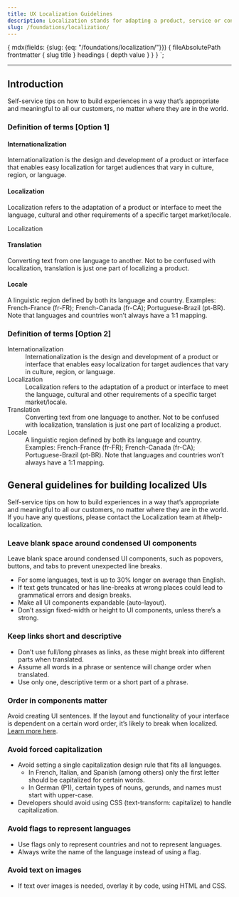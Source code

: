```yaml
---
title: UX Localization Guidelines
description: Localization stands for adapting a product, service or content to fit a specific market or country.
slug: /foundations/localization/
---
```






  {
    mdx(fields: {slug: {eq: "/foundations/localization/"}}) {
      fileAbsolutePath
      frontmatter {
        slug
        title
      }
      headings {
        depth
        value
      }
    }
  }
`;

<content>

<ComponentHeader
  name={props.pageContext.frontmatter.title}
  description={props.pageContext.frontmatter.description}
  categoryRoute={SidebarCategoryRoutes.FOUNDATIONS}
/>

</content>

---

<contentwrapper>

<PageAside data={props.data.mdx} />

<content>

## Introduction

Self-service tips on how to build experiences in a way that’s appropriate and meaningful to all our customers, no matter where they are in the world.

### Definition of terms [Option 1]

<div>
  <h4 aria-describedby="internationalization">Internationalization</h4>
  <p id="internationalization">
    Internationalization is the design and development of a product or interface that enables easy localization for
    target audiences that vary in culture, region, or language.
  </p>
  <h4 aria-describedby="internationalization">Localization</h4>
  <p id="internationalization">
    Localization refers to the adaptation of a product or interface to meet the language, cultural and other
    requirements of a specific target market/locale.
  </p>
  <dt>Localization</dt>
  <h4 aria-describedby="internationalization">Translation</h4>
  <p id="internationalization">
    Converting text from one language to another. Not to be confused with localization, translation is just one part of
    localizing a product.
  </p>
  <h4 aria-describedby="internationalization">Locale</h4>
  <p id="internationalization">
    A linguistic region defined by both its language and country. Examples: French-France (fr-FR); French-Canada
    (fr-CA); Portuguese-Brazil (pt-BR). Note that languages and countries won’t always have a 1:1 mapping.
  </p>
</div>

### Definition of terms [Option 2]

<dl>
  <dt>Internationalization</dt>
  <dd>
    Internationalization is the design and development of a product or interface that enables easy localization for
    target audiences that vary in culture, region, or language.
  </dd>
  <dt>Localization</dt>
  <dd>
    Localization refers to the adaptation of a product or interface to meet the language, cultural and other
    requirements of a specific target market/locale.
  </dd>
  <dt>Translation</dt>
  <dd>
    Converting text from one language to another. Not to be confused with localization, translation is just one part of
    localizing a product.
  </dd>
  <dt>Locale</dt>
  <dd>
    A linguistic region defined by both its language and country. Examples: French-France (fr-FR); French-Canada
    (fr-CA); Portuguese-Brazil (pt-BR). Note that languages and countries won’t always have a 1:1 mapping.
  </dd>
</dl>

## General guidelines for building localized UIs

Self-service tips on how to build experiences in a way that’s appropriate and meaningful to all our customers, no matter where they are in the world.
If you have any questions, please contact the Localization team at #help-localization.

### Leave blank space around condensed UI components

Leave blank space around condensed UI components, such as popovers, buttons, and tabs to prevent unexpected line breaks.

- For some languages, text is up to 30% longer on average than English.
- If text gets truncated or has line-breaks at wrong places could lead to grammatical errors and design breaks.
- Make all UI components expandable (auto-layout).
- Don’t assign fixed-width or height to UI components, unless there’s a strong.

### Keep links short and descriptive

- Don’t use full/long phrases as links, as these might break into different parts when translated.
- Assume all words in a phrase or sentence will change order when translated.
- Use only one, descriptive term or a short part of a phrase.

### Order in components matter

Avoid creating UI sentences. If the layout and functionality of your interface is dependent on a certain word order, it’s likely to break when localized.
[Learn more here](https://paste.twilio.design/components/label/#about-label 'Learn more about how how to design layout and functionality that is resilient when localized.').

### Avoid forced capitalization

- Avoid setting a single capitalization design rule that fits all languages.
  - In French, Italian, and Spanish (among others) only the first letter should be capitalized for certain words.
  - In German (P1), certain types of nouns, gerunds, and names must start with upper-case.
- Developers should avoid using CSS (text-transform: capitalize) to handle capitalization.

### Avoid flags to represent languages

- Use flags only to represent countries and not to represent languages.
- Always write the name of the language instead of using a flag.

### Avoid text on images

- If text over images is needed, overlay it by code, using HTML and CSS.

</content>

</contentwrapper>
